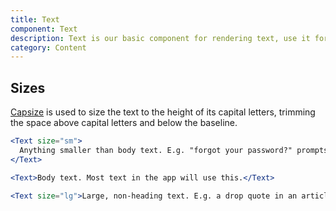```yaml
---
title: Text
component: Text
description: Text is our basic component for rendering text, use it for any non-heading text.
category: Content
---
```


## Sizes

[Capsize](https://seek-oss.github.io/capsize/) is used to size the text to the height of its capital letters, trimming the space above capital letters and below the baseline.

```jsx preview
<Text size="sm">
  Anything smaller than body text. E.g. "forgot your password?" prompts
</Text>
```

```jsx preview
<Text>Body text. Most text in the app will use this.</Text>
```

```jsx preview
<Text size="lg">Large, non-heading text. E.g. a drop quote in an article</Text>
```
